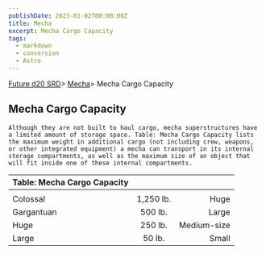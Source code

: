 ```yaml
---
publishDate: 2023-01-02T00:00:00Z
title: Mecha
excerpt: Mecha Cargo Capacity
tags:
  - markdown
  - conversion
  - Astro
---
```







[Future d20 SRD](/#futureD20)> [Mecha](future-d20-srd-mecha-index)> Mecha Cargo Capacity
    




## Mecha Cargo Capacity
   



    Although they are not built to haul cargo, mecha superstructures have a limited amount of storage space. Table: Mecha Cargo Capacity lists the maximum weight in additional cargo (not including crew, weapons, or other integrated equipment) a mecha can transport in its internal storage compartments, as well as the maximum size of an object that will fit inside one of these internal compartments.
   


| Table: Mecha Cargo Capacity |  |  |
| :----------------------------- | :--: | --: |
|  |  |  |
| Colossal | 1,250 lb. | Huge |
| Gargantuan | 500 lb. | Large |
| Huge | 250 lb. | Medium-size |
| Large | 50 lb. | Small |






